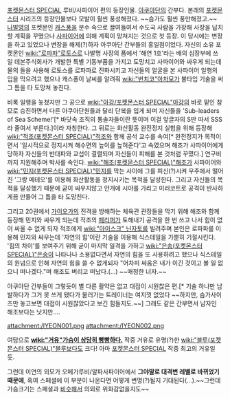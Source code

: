 [[포켓몬스터 SPECIAL]] 루비/사파이어 편의 등장인물. [[아쿠아단]]의 간부다.
본래의 [[포켓몬스터]] 시리즈의 등장인물보다 모발이 훨씬 풍성해졌다. ~~슴가도 훨씬 풍만해졌고.~~
[[나발명]]의 포켓몬인 [[캐스퐁]]을 분수 속으로 끌여들여서 수도국 사람을 가장해 사장을 납치할 계획을 꾸몄으나 [[사파이어]]에 의해 계획이 망쳐지는 것으로 첫 등장. 이 당시에는 변장을 하고 있었으나 변장을 해제(?)하자 아쿠아단 간부들의 홍일점이었다. 자신의 소유 포켓몬인 [[wiki:"로파파"로토스]]로 나발명 사장의 품에서 '해연 1호'라는 배의 심장부에 쓰일 데본주식회사가 개발한 특별 기동부품을 가지고 도망치고 사파이어와 싸우게 되는데 물의 돌을 사용해 로토스를 로파파로 진화시키고 자신들의 얼굴을 본 사파이어 일행의 입을 막으려고 했으나 캐스퐁이 날씨를 알려줘 [[wiki:"번치코"아차모]]가 불타입 기술을 써 그 틈을 타 도망쳐 놓친다.

비록 일행을 놓쳤지만 그 공으로 [[wiki:"아강/포켓몬스터 SPECIAL"아강]]의 바로 밑인 참모로 승진하면서 다른 아쿠아단원들과 달리 단복을 입게 되며 자신들을 'Sub-leaders of Sea Scheme!'[* 바닷속 조직의 통솔자들이란 뜻이며 이걸 앞글자의 S만 따서 SSS라 줄여서 부른다.]이라 자칭한다.
그 뒤로는 화산활동 완전정지 실험을 위해 등장해 [[wiki:"적조(포켓몬스터 SPECIAL)"적조]]와 함께 공석 교수를 속여[* 완전정지가 목적이면서 '일시적으로 정지시켜 해수면의 높이를 높혀준다'고 속였으며 해조가 사파이어에게 당하자 자신들의 반대파와 교섭이 결렬되며 자신들이 피해를 본 것처럼 꾸몄다.] 연구비까지 지원해주며 박사를 속인다. [[wiki:"해조(포켓몬스터 SPECIAL)"해조]]가 사파이어와 [[wiki:"민지(포켓몬스터 SPECIAL)"민지]]를 막는 사이에 그를 피신(?)시켜 우주에서 떨어진 '그랑 메테오'를 이용해 화산활동을 정지시키는 목적을 달성한다. 그리고 자신들의 목적을 달성했기 때문에 굳이 싸우지않고 안개에 시야를 가리고 미러코트로 공격이 반사하게끔 만들어 그 틈을 타 도망친다.

그리고 20권에서 [[가이오가]]의 진격을 방해하는 체육관 관장들을 막기 위해 해조와 함께 등장해 민지와 싸우게 되는데 적조의 [[페리퍼]]가 토해내기 공격을 한 번 쓰고 나서 힘이 없어 싸울 수 없게 되자 적조에게 [[wiki:"아이스크" 닌자토]]를 빌려주며 본인은 로파파를 이용해 민지와 싸우는데 '자연의 힘'이란 기술을 이용해 식스테일을 가뿐히 기절시킨다. '힘의 차이'를 보여주기 위해 굳이 마지막 일격을 가하고 [[wiki:"은송(포켓몬스터 SPECIAL)"은송]]이 나타나나 소용없다면서 자연의 힘을 또 사용하려고 했으나 식스테일의 원념으로 인해 자연의 힘을 쓸 수 없게되자 "어차피 싸움은 내가 이긴 것이고 볼 일 없으니 떠나겠다."며 해조도 버리고 떠났다.(...) ~~매정한 녀자.~~

아쿠아단 간부들이 그렇듯이 별 다른 활약은 없고 대접이 시원찮은 편.[* 기술 하나만 남발하다가 그거 못 쓰게 됐다가 물러가는 트레이너는 여지껏 없었다 ~~하지만, 슴가사이즈만 놓고보면 대접이 시원찮았다고 보긴 힘들지도.~~] 그래도 같은 간부면서 남자인 해조보다는 낫지만….

attachment:/IYEON001.png
attachment:/IYEON002.png ﻿

여담으로 '''[[wiki:"거유"가슴이 상당히 빵빵하다.]]'''
작중 거유로 유명(?)한 [[wiki:"블루(포켓몬스터 SPECIAL)"블루]]보다도 크다! 아마 [[포켓몬스터 SPECIAL]] 작중 최고의 거유일 듯.

그런데 이연의 외모가 오메가루비/알파사파이어에서 '''그야말로 대격변 레벨로 바뀌었기 때문에''', 혹여 스페셜에 이 부분이 나온다면 어떻게 변명(?)될지 기대된다(...).~~그런데 가슴크기는 스페셜과 [[거유|비슷해서]] 의외로 위화감없을지도~~
